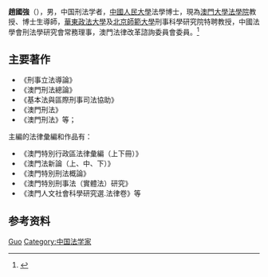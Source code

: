 {{Otheruses|赵国强}}
'''趙國強'''（{{bd|？|}}），男，中国刑法学者，[[中國人民大學|中國人民大學]]法學博士，現為[[澳門大學法學院|澳門大學法學院]]教授、博士生導師，[[華東政法大學|華東政法大學]]及[[北京師範大學|北京師範大學]]刑事科學研究院特聘教授，中國法學會刑法學研究會常務理事，澳門法律改革諮詢委員會委員。<ref>{{Cite web|title=赵国强-广州大学公法研究中心|url=http://pl.gzhu.edu.cn/info/1052/1132.htm|accessdate=2019-12-03|work=pl.gzhu.edu.cn|archive-url=https://web.archive.org/web/20191203114231/http://pl.gzhu.edu.cn/info/1052/1132.htm|archive-date=2019-12-03|dead-url=yes}}</ref>

== 主要著作 ==
* 《刑事立法導論》
* 《澳門刑法總論》
* 《基本法與區際刑事司法協助》
* 《澳門刑法》
* 《澳門刑法》等；
主編的法律彙編和作品有：
* 《澳門特別行政區法律彙編（上下冊）》
* 《澳門法新論（上、中、下）》
* 《澳門特別刑法概論》
* 《澳門特別刑事法（實體法）研究》
* 《澳門人文社會科學研究選.法律卷》等

== 参考资料 ==
{{reflist}}

{{Authority control}}
{{DEFAULTSORT:Zhao赵}}
[[Category:赵姓|Guo]]
[[Category:中国法学家|Category:中国法学家]]
